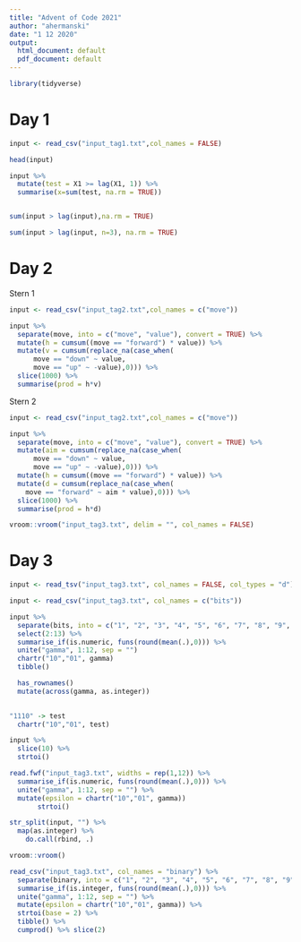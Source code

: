 ```yaml
---
title: "Advent of Code 2021"
author: "ahermanski"
date: "1 12 2020"
output:
  html_document: default
  pdf_document: default
---
```


```r
library(tidyverse)
```

# Day 1

```r
input <- read_csv("input_tag1.txt",col_names = FALSE)

head(input)

input %>% 
  mutate(test = X1 >= lag(X1, 1)) %>% 
  summarise(x=sum(test, na.rm = TRUE))


sum(input > lag(input),na.rm = TRUE)

sum(input > lag(input, n=3), na.rm = TRUE)
```

#  Day 2

Stern 1 

```r
input <- read_csv("input_tag2.txt",col_names = c("move"))

input %>% 
  separate(move, into = c("move", "value"), convert = TRUE) %>% 
  mutate(h = cumsum((move == "forward") * value)) %>% 
  mutate(v = cumsum(replace_na(case_when(
      move == "down" ~ value,
      move == "up" ~ -value),0))) %>% 
  slice(1000) %>% 
  summarise(prod = h*v)
```

Stern 2

```r
input <- read_csv("input_tag2.txt",col_names = c("move"))

input %>% 
  separate(move, into = c("move", "value"), convert = TRUE) %>% 
  mutate(aim = cumsum(replace_na(case_when(
      move == "down" ~ value,
      move == "up" ~ -value),0))) %>% 
  mutate(h = cumsum((move == "forward") * value)) %>% 
  mutate(d = cumsum(replace_na(case_when(
    move == "forward" ~ aim * value),0))) %>% 
  slice(1000) %>% 
  summarise(prod = h*d)

```

```r
vroom::vroom("input_tag3.txt", delim = "", col_names = FALSE)
```

# Day 3

```r
input <- read_tsv("input_tag3.txt", col_names = FALSE, col_types = "d")

input <- read_csv("input_tag3.txt", col_names = c("bits"))

input %>% 
  separate(bits, into = c("1", "2", "3", "4", "5", "6", "7", "8", "9", "10", "11", "12", "13"), sep = "", convert = TRUE) %>% 
  select(2:13) %>% 
  summarise_if(is.numeric, funs(round(mean(.),0))) %>% 
  unite("gamma", 1:12, sep = "") 
  chartr("10","01", gamma) 
  tibble() 

  has_rownames()
  mutate(across(gamma, as.integer))

  
"1110" -> test
  chartr("10","01", test)
```

```r
input %>% 
  slice(10) %>% 
  strtoi()
```

```r
read.fwf("input_tag3.txt", widths = rep(1,12)) %>% 
  summarise_if(is.numeric, funs(round(mean(.),0))) %>% 
  unite("gamma", 1:12, sep = "") %>% 
  mutate(epsilon = chartr("10","01", gamma))
       strtoi()
```

```r
str_split(input, "") %>% 
  map(as.integer) %>% 
    do.call(rbind, .)
```

```r
vroom::vroom()
```

```r
read_csv("input_tag3.txt", col_names = "binary") %>% 
  separate(binary, into = c("1", "2", "3", "4", "5", "6", "7", "8", "9", "10", "11", "12", "13"), sep = 1:12, convert = TRUE) %>% 
  summarise_if(is.integer, funs(round(mean(.),0))) %>% 
  unite("gamma", 1:12, sep = "") %>% 
  mutate(epsilon = chartr("10","01", gamma)) %>% 
  strtoi(base = 2) %>% 
  tibble() %>% 
  cumprod() %>% slice(2)


```
